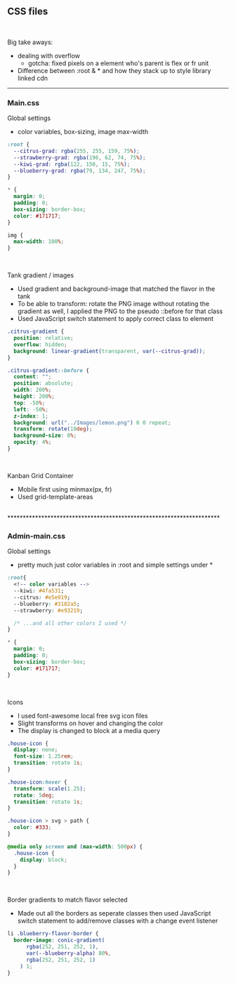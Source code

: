 ## CSS files

</br>

Big take aways:

- dealing with overflow
  <!-- todo example -->
  - gotcha: fixed pixels on a element who's parent is flex or fr unit
- Difference between :root & \* and how they stack up to style library linked cdn

---

### Main.css

Global settings

- color variables, box-sizing, image max-width

```css
:root {
  --citrus-grad: rgba(255, 255, 159, 75%);
  --strawberry-grad: rgba(196, 62, 74, 75%);
  --kiwi-grad: rgba(122, 150, 15, 75%);
  --blueberry-grad: rgba(79, 134, 247, 75%);
}

* {
  margin: 0;
  padding: 0;
  box-sizing: border-box;
  color: #171717;
}

img {
  max-width: 100%;
}
```

</br>

Tank gradient / images

- Used gradient and background-image that matched the flavor in the tank
- To be able to transform: rotate the PNG image without rotating the gradient as well, I applied the PNG to the pseudo ::before for that class
- Used JavaScript switch statement to apply correct class to element
<!-- todo what was the z-index issue I had to fix -->

```css
.citrus-gradient {
  position: relative;
  overflow: hidden;
  background: linear-gradient(transparent, var(--citrus-grad));
}

.citrus-gradient::before {
  content: "";
  position: absolute;
  width: 200%;
  height: 200%;
  top: -50%;
  left: -50%;
  z-index: 1;
  background: url("../Images/lemon.png") 0 0 repeat;
  transform: rotate(10deg);
  background-size: 8%;
  opacity: 4%;
}
```

</br>

Kanban Grid Container

- Mobile first using minmax(px, fr)
- Used grid-template-areas

</br>
*********************************************************************

### Admin-main.css

Global settings

- pretty much just color variables in :root and simple settings under \*

```css
:root{
  <!-- color variables -->
  --kiwi: #4fa531;
  --citrus: #e5e919;
  --blueberry: #3182a5;
  --strawberry: #e93219;

  /* ...and all other colors I used */
}

* {
  margin: 0;
  padding: 0;
  box-sizing: border-box;
  color: #171717;
}
```

</br>

Icons

- I used font-awesome local free svg icon files
- Slight transforms on hover and changing the color
- The display is changed to block at a media query
<!-- todo is js involved in the icon display? -->

```css
.house-icon {
  display: none;
  font-size: 1.25rem;
  transition: rotate 1s;
}

.house-icon:hover {
  transform: scale(1.25);
  rotate: 5deg;
  transition: rotate 1s;
}

.house-icon > svg > path {
  color: #333;
}

@media only screen and (max-width: 500px) {
  .house-icon {
    display: block;
  }
}
```

</br>

Border gradients to match flavor selected

- Made out all the borders as seperate classes then used JavaScript switch statement to add/remove classes with a change event listener

```css
li .blueberry-flavor-border {
  border-image: conic-gradient(
      rgba(252, 251, 252, 1),
      var(--blueberry-alpha) 80%,
      rgba(252, 251, 252, 1)
    ) 1;
}
```

</br>
